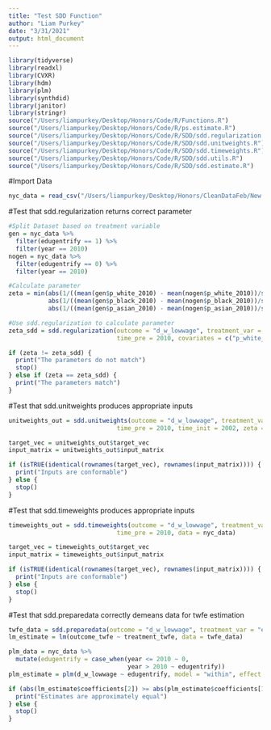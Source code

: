 ```yaml
---
title: "Test SDD Function"
author: "Liam Purkey"
date: "3/31/2021"
output: html_document
---
```


```r
library(tidyverse)
library(readxl)
library(CVXR)
library(hdm)
library(plm)
library(synthdid)
library(janitor)
library(stringr)
source("/Users/liampurkey/Desktop/Honors/Code/R/Functions.R")
source("/Users/liampurkey/Desktop/Honors/Code/R/ps.estimate.R")
source("/Users/liampurkey/Desktop/Honors/Code/R/SDD/sdd.regularization.R")
source("/Users/liampurkey/Desktop/Honors/Code/R/SDD/sdd.unitweights.R")
source("/Users/liampurkey/Desktop/Honors/Code/R/SDD/sdd.timeweights.R")
source("/Users/liampurkey/Desktop/Honors/Code/R/SDD/sdd.utils.R")
source("/Users/liampurkey/Desktop/Honors/Code/R/SDD/sdd.estimate.R")
```

#Import Data 

```r
nyc_data = read_csv("/Users/liampurkey/Desktop/Honors/CleanDataFeb/New York/nyc_panel.csv")
```

#Test that sdd.regularization returns correct parameter

```r
#Split Dataset based on treatment variable
gen = nyc_data %>%
  filter(edugentrify == 1) %>%
  filter(year == 2010)
nogen = nyc_data %>%
  filter(edugentrify == 0) %>%
  filter(year == 2010)
```

```r
#Calculate parameter
zeta = min(abs(1/((mean(gen$p_white_2010) - mean(nogen$p_white_2010))/sqrt((var(gen$p_white_2010) + var(nogen$p_white_2010))/2))),
           abs(1/((mean(gen$p_black_2010) - mean(nogen$p_black_2010))/sqrt((var(gen$p_black_2010) + var(nogen$p_black_2010))/2))),
           abs(1/((mean(gen$p_asian_2010) - mean(nogen$p_asian_2010))/sqrt((var(gen$p_asian_2010) + var(nogen$p_asian_2010))/2))))
```

```r
#Use sdd.regularization to calculate parameter
zeta_sdd = sdd.regularization(outcome = "d_w_lowwage", treatment_var = "edugentrify", unit_var = "GEOID", time_var = "year",
                              time_pre = 2010, covariates = c("p_white_2010", "p_black_2010", "p_asian_2010"), data = nyc_data)
```

```r
if (zeta != zeta_sdd) {
  print("The parameters do not match")
  stop()
} else if (zeta == zeta_sdd) {
  print("The parameters match")
}
```

#Test that sdd.unitweights produces appropriate inputs 

```r
unitweights_out = sdd.unitweights(outcome = "d_w_lowwage", treatment_var = "edugentrify", unit_var = "GEOID", time_var = "year",
                              time_pre = 2010, time_init = 2002, zeta = zeta, covariates = c("p_white_2010", "p_black_2010", "p_asian_2010"), data = nyc_data)
```

```r
target_vec = unitweights_out$target_vec
input_matrix = unitweights_out$input_matrix
```

```r
if (isTRUE(identical(rownames(target_vec), rownames(input_matrix)))) {
  print("Inputs are conformable")
} else {
  stop()
}
```

#Test that sdd.timeweights produces appropriate inputs 

```r
timeweights_out = sdd.timeweights(outcome = "d_w_lowwage", treatment_var = "edugentrify", unit_var = "GEOID", time_var = "year",
                              time_pre = 2010, data = nyc_data)
```

```r
target_vec = timeweights_out$target_vec
input_matrix = timeweights_out$input_matrix
```

```r
if (isTRUE(identical(rownames(target_vec), rownames(input_matrix)))) {
  print("Inputs are conformable")
} else {
  stop()
}
```

#Test that sdd.preparedata correctly demeans data for twfe estimation

```r
twfe_data = sdd.preparedata(outcome = "d_w_lowwage", treatment_var = "edugentrify", unit_var = "GEOID", time_var = "year", time_pre = 2010, data = nyc_data)
lm_estimate = lm(outcome_twfe ~ treatment_twfe, data = twfe_data)
```

```r
plm_data = nyc_data %>%
  mutate(edugentrify = case_when(year <= 2010 ~ 0,
                                 year > 2010 ~ edugentrify))
plm_estimate = plm(d_w_lowwage ~ edugentrify, model = "within", effect = "twoways", index = c("GEOID", "year"), data = plm_data)
```

```r
if (abs(lm_estimate$coefficients[2]) >= abs(plm_estimate$coefficients[1]) - 1 & abs(lm_estimate$coefficients[2]) <= abs(plm_estimate$coefficients[1]) + 1) {
  print("Estimates are approximately equal")
} else {
  stop()
}
```





